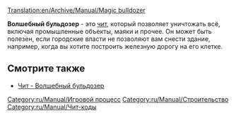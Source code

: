 [[Translation:en/Archive/Manual/Magic bulldozer]]


'''Волшебный бульдозер''' - это [[ru/Manual/Чит-коды|чит]], который позволяет уничтожать всё, включая промышленные объекты, маяки и прочее. Он может быть полезен, если городские власти не позволяют вам снести здание, например, когда вы хотите построить железную дорогу на его клетке. 

== Смотрите также ==
*[[ru/Manual/Чит-коды#volshebnyi-buldozer|Чит - Волшебный бульдозер]]

[[Category:ru/Manual/Игровой процесс]]
[[Category:ru/Manual/Строительство]]
[[Category:ru/Manual/Чит-коды]]